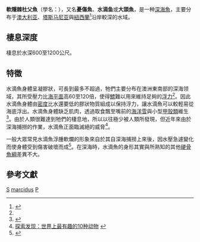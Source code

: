 {{multiple issues|
{{expert-subject|time=2018-01-29T10:04:01+00:00}}
{{refimprove|time=2018-01-29T10:04:01+00:00}}
}}
{{Speciesbox
| genus = Psychrolutes
| species = marcidus
| status = EN
| status_system = IUCN3.1
| image = Psychrolutes_marcidus.jpg
| image_caption = 水滴魚
| authority = [[Alan_Riverstone_McCulloch|McCulloch]], 1926
| synonyms = *''Neophrynichthys marcidus''<br /><small>McCulloch, 1926</small>
}}

'''軟隱棘杜父魚'''（學名：{{lang|la|''Psychrolutes marcidus''}}），又名'''憂傷魚'''、'''水滴鱼'''或'''大頭魚'''，是一种[[深海魚|深海魚]]，主要分布于[[澳大利亚|澳大利亚]]、[[塔斯马尼亚|塔斯马尼亚]]與[[紐西蘭|紐西蘭]]<ref name=fishbase>{{FishBase|genus=Psychrolutes |species=marcidus|month=February|year=2010}}</ref>沿岸較深的水域。

== 棲息深度 ==
棲息於水深600至1200公尺。

== 特徵 ==

水滴魚身體呈凝膠狀，可長到最多不超過{{convert|30|cm|in|abbr=on}}，牠們主要分布在澳洲東南部{{convert|600|至|1200|m|ft|abbr=on}}的深海领域，其所受壓力比[[海平面|海平面]]高60至120倍，使得[[鰾|鰾]]難以用來維持足夠的[[浮力|浮力]]<ref name="fishbase" />。因此水滴魚身體由[[密度|密度]]比水還要低的膠狀物質組成以保持浮力，讓水滴魚可以較輕易從海底浮出。水滴魚身體缺乏肌肉，透過取食飄至嘴前的[[海洋雪|海洋雪]]與小型[[甲殼類|甲殼類]]維生<ref>{{cite book|title=Unusual Creatures: A Mostly Accurate Account of Some of Earth's Strangest Animals|first=Michael|last=Hearst|year=2012|publisher=Chronicle Books|pages=24–25|url=https://books.google.com/books?id=n9cNICADXMkC&lpg=PA1&dq=blobfish%20diet&pg=PA24|isbn=978-1-4521-0467-6|access-date=2018-09-14|archive-date=2017-02-14|archive-url=https://web.archive.org/web/20170214233626/https://books.google.com/books?id=n9cNICADXMkC&lpg=PA1&dq=blobfish%20diet&pg=PA24|dead-url=no}}</ref>。由於人類很難達到牠們的棲息地，所以以往極少被人類所發現，但近年來由於深海捕撈的作業，水滴魚正面臨滅絕的威脅<ref>[http://news.liao1.com/newspage/2007/09/281271.html 探索发现：世界上最有趣的10种动物] {{Wayback|url=http://news.liao1.com/newspage/2007/09/281271.html |date=20100130200043 }}</ref>。

一般大眾常見水滴魚浮腫軟爛的形象來自於其自深海捕撈上來後，因水壓急遽變化而使身體受到傷害破壞而成<ref>{{cite news|first1=Colin|last1=Schultz|title=In Defense of the Blobfish: Why the "World's Ugliest Animal" Isn't as Ugly as You Think It Is|url=http://www.smithsonianmag.com/smart-news/in-defense-of-the-blobfish-why-the-worlds-ugliest-animal-isnt-as-ugly-as-you-think-it-is-6676336/|newspaper=Smithsonian|accessdate=2018-09-14|archive-date=2018-09-14|archive-url=https://web.archive.org/web/20180914094412/https://www.smithsonianmag.com/smart-news/in-defense-of-the-blobfish-why-the-worlds-ugliest-animal-isnt-as-ugly-as-you-think-it-is-6676336/|dead-url=no}}</ref>。在深海時，水滴魚的身形其實與所熟知的其他[[硬骨魚|硬骨魚]][[綱|綱]]差異不大。

== 參考文獻 ==
{{reflist}}

{{Authority control}}
{{Taxonbar|from=Q82288}}

[[Category:澳大利亞魚類|S]]
[[Category:隱棘杜父魚屬|marcidus]]
[[Category:1926年描述的魚類|P]]